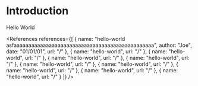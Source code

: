 
# Introduction

Hello World

<References references={[
    {
        name: "hello-world asfaaaaaaaaaaaaaaaaaaaaaaaaaaaaaaaaaaaaaaaaaaaaaaaa",
        author: "Joe",
        date: "01/01/01",
        url: "/"
    },
    {
        name: "hello-world",
        url: "/"
    },
    {
        name: "hello-world",
        url: "/"
    },
    {
        name: "hello-world",
        url: "/"
    },
    {
        name: "hello-world",
        url: "/"
    },
    {
        name: "hello-world",
        url: "/"
    },
    {
        name: "hello-world",
        url: "/"
    },
    {
        name: "hello-world",
        url: "/"
    },
    {
        name: "hello-world",
        url: "/"
    },
    {
        name: "hello-world",
        url: "/"
    }
]} />